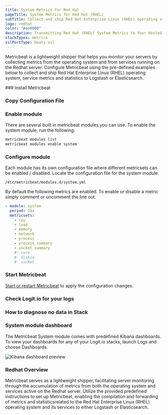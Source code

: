 ```yaml
---
title: System Metrics for Red Hat
pageTitle: System Metrics for Red Hat (RHEL)
subTitle: Collect and ship Red Hat Enterprise Linux (RHEL) operating system and service metrics to Logstash and Elasticsearch
logo: redhat
color: "#ee0000"
description: Transmitting Red Hat (RHEL) System Metrics to Your Hosted ELK Logstash Instance - Configuring Metricbeat to Send Red Hat Metrics to Logstash or Elasticsearch.
stackTypes: metrics
sslPortType: beats-ssl
---
```


Metricbeat is a lightweight shipper that helps you monitor your servers by 
collecting metrics from the operating system and from services running 
on the Redhat server. Configure Metricbeat using the pre-defined examples 
below to collect and ship Red Hat Enterprise Linux (RHEL) operating system, 
service metrics and statistics to Logstash or Elasticsearch.

<Steps>
  ### Install Metricbeat

  <InstallBeat beatname="metricbeat" />

  ### Copy Configuration File

  <MetricbeatOutput />

  ### Enable module

  There are several built in metricbeat modules you can use. To enable the system module, run the following:

  ```bash copy
  metricbeat modules list
  metricbeat modules enable system
  ```

  ### Configure module

  Each module has its own configuration file where different metricsets can 
  be enabled / disabled. Locate the configuration file for the system module.

  `/etc/metricbeat/modules.d/system.yml`

  By default the following metrics are enabled. To enable or disable a metric simply comment or uncomment the line out.

  ```yaml copy
  - module: system
    period: 10s
    metricsets:
      - cpu
      - load
      - memory
      - network
      - process
      - process_summary
      - socket_summary
      #- core
      #- diskio
      #- socket
  ```

  ### Start Metricbeat

  [Start or restart Metricbeat](https://www.elastic.co/guide/en/beats/metricbeat/master/metricbeat-starting.html) 
  to apply the configuration changes.

  ### Check Logit.io for your logs

  <LaunchStack utmMedium="logs" utmCampaign="redhat_metricbeat" source="metrics_system_redhat" />

  ### How to diagnose no data in Stack

  <DiagnoseNoData />

  ### System module dashboard

  The Metricbeat System module comes with predefined Kibana dashboards. To view your 
  dashboards for any of your Logit.io stacks, launch Logs and choose Dashboards.

  ![Kibana dashboard preview](@/images/integrations/metricbeats/metricbeat_system_module.png)

</Steps>

### Redhat Overview

Metricbeat serves as a lightweight shipper, facilitating server monitoring through 
the accumulation of metrics from both the operating system and services active on 
the Redhat server. Utilize the provided predefined instructions to set up Metricbeat, 
enabling the compilation and forwarding of metrics and statisticsrelated to the Red Hat 
Enterprise Linux (RHEL) operating system and its services to either Logstash or Elasticsearch.
